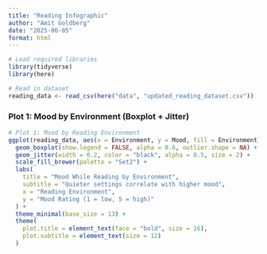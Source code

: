 ```yaml
---
title: "Reading Infographic"
author: "Amit Goldberg"
date: "2025-06-05"
format: html
---
```



```r
# Load required libraries
library(tidyverse)
library(here)

# Read in dataset
reading_data <- read_csv(here("data", "updated_reading_dataset.csv"))
```

### Plot 1: Mood by Environment (Boxplot + Jitter)
```r
# Plot 1: Mood by Reading Environment
ggplot(reading_data, aes(x = Environment, y = Mood, fill = Environment)) +
  geom_boxplot(show.legend = FALSE, alpha = 0.6, outlier.shape = NA) +
  geom_jitter(width = 0.2, color = "black", alpha = 0.5, size = 2) +
  scale_fill_brewer(palette = "Set2") +
  labs(
    title = "Mood While Reading by Environment",
    subtitle = "Quieter settings correlate with higher mood",
    x = "Reading Environment",
    y = "Mood Rating (1 = low, 5 = high)"
  ) +
  theme_minimal(base_size = 13) +
  theme(
    plot.title = element_text(face = "bold", size = 16),
    plot.subtitle = element_text(size = 12)
  )
```
